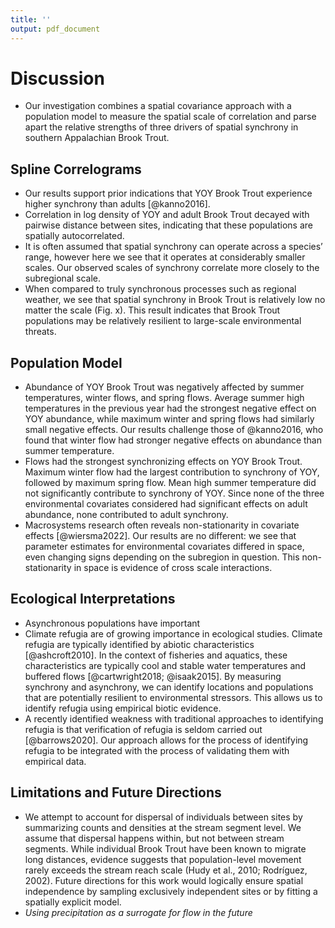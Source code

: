 ```yaml
---
title: ''
output: pdf_document
---
```


# Discussion

* Our investigation combines a spatial covariance approach with a population model to measure the spatial scale of correlation and parse apart the relative strengths of three drivers of spatial synchrony in southern Appalachian Brook Trout.

## Spline Correlograms
*	Our results support prior indications that YOY Brook Trout experience higher synchrony than adults [@kanno2016].
* Correlation in log density of YOY and adult Brook Trout decayed with pairwise distance between sites, indicating that these populations are spatially autocorrelated.
* It is often assumed that spatial synchrony can operate across a species’ range, however here we see that it operates at considerably smaller scales. Our observed scales of synchrony correlate more closely to the subregional scale.
* When compared to truly synchronous processes such as regional weather, we see that spatial synchrony in Brook Trout is relatively low no matter the scale (Fig. x). This result indicates that Brook Trout populations may be relatively resilient to large-scale environmental threats.

## Population Model
* Abundance of YOY Brook Trout was negatively affected by summer temperatures, winter flows, and spring flows. Average summer high temperatures in the previous year had the strongest negative effect on YOY abundance, while maximum winter and spring flows had similarly small negative effects. Our results challenge those of @kanno2016, who found that winter flow had stronger negative effects on abundance than summer temperature.
* Flows had the strongest synchronizing effects on YOY Brook Trout. Maximum winter flow had the largest contribution to synchrony of YOY, followed by maximum spring flow. Mean high summer temperature did not significantly contribute to synchrony of YOY. Since none of the three environmental covariates considered had significant effects on adult abundance, none contributed to adult synchrony.
* Macrosystems research often reveals non-stationarity in covariate effects [@wiersma2022]. Our results are no different: we see that parameter estimates for environmental covariates differed in space, even changing signs depending on the subregion in question. This non-stationarity in space is evidence of cross scale interactions.

## Ecological Interpretations
* Asynchronous populations have important 
* Climate refugia are of growing importance in ecological studies. Climate refugia are typically identified by abiotic characteristics [@ashcroft2010]. In the context of fisheries and aquatics, these characteristics are typically cool and stable water temperatures and buffered flows [@cartwright2018; @isaak2015]. By measuring synchrony and asynchrony, we can identify locations and populations that are potentially resilient to environmental stressors. This allows us to identify refugia using empirical biotic evidence. 
 + A recently identified weakness with traditional approaches to identifying refugia is that verification of refugia is seldom carried out [@barrows2020]. Our approach allows for the process of identifying refugia to be integrated with the process of validating them with empirical data.

## Limitations and Future Directions
* We attempt to account for dispersal of individuals between sites by summarizing counts and densities at the stream segment level. We assume that dispersal happens within, but not between stream segments. While individual Brook Trout have been known to migrate long distances, evidence suggests that population-level movement rarely exceeds the stream reach scale (Hudy et al., 2010; Rodríguez, 2002). Future directions for this work would logically ensure spatial independence by sampling exclusively independent sites or by fitting a spatially explicit model.
* *Using precipitation as a surrogate for flow in the future*

